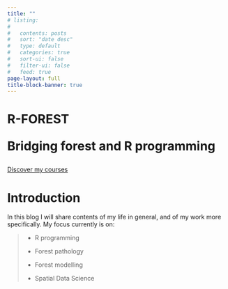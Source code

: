 ```yaml
---
title: ""
# listing:
# 
#   contents: posts
#   sort: "date desc"
#   type: default
#   categories: true
#   sort-ui: false
#   filter-ui: false
#   feed: true
page-layout: full
title-block-banner: true
---
```


::: header
::: header__text-box
<h1 class="heading-primary">

[R-FOREST]{.heading-primary--main}

[Bridging forest and R programming]{.heading-primary--sub}

</h1>

<a href="#" class="btn btn--white btn--animated">Discover my courses</a>
:::
:::

# Introduction

In this blog I will share contents of my life in general, and of my work more specifically. My focus currently is on:

> -   R programming
>
> -   Forest pathology
>
> -   Forest modelling
>
> -   Spatial Data Science
